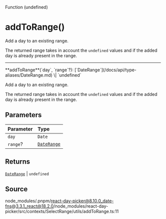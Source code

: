<SectionTitle>Function (undefined)</SectionTitle>

# addToRange()

<Description>
Add a day to an existing range.

The returned range takes in account the `undefined` values and if the added
day is already present in the range.

</Description>

---

<a id="undefined" name="undefined"></a>

<SignatureMemberIdentifier>
  **addToRange**(`day`, `range`?):
  [`DateRange`](/docs/api/type-aliases/DateRange.md) \| `undefined`
</SignatureMemberIdentifier>

Add a day to an existing range.

The returned range takes in account the `undefined` values and if the added
day is already present in the range.

## Parameters

| Parameter | Type                                               |
| :-------- | :------------------------------------------------- |
| `day`     | `Date`                                             |
| `range`?  | [`DateRange`](/docs/api/type-aliases/DateRange.md) |

## Returns

[`DateRange`](/docs/api/type-aliases/DateRange.md) \| `undefined`

## Source

node_modules/.pnpm/react-day-picker@8.10.0_date-fns@3.3.1_react@18.2.0/node_modules/react-day-picker/src/contexts/SelectRange/utils/addToRange.ts:11
